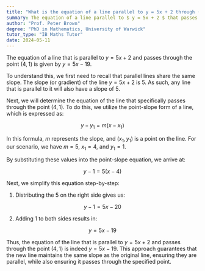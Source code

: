 ```yaml
---
title: "What is the equation of a line parallel to y = 5x + 2 through (4, 1)?"
summary: The equation of a line parallel to $ y = 5x + 2 $ that passes through the point $ (4, 1) $ is $ y = 5x - 19 $.
author: "Prof. Peter Brown"
degree: "PhD in Mathematics, University of Warwick"
tutor_type: "IB Maths Tutor"
date: 2024-05-11
---
```


The equation of a line that is parallel to $y = 5x + 2$ and passes through the point $(4, 1)$ is given by $y = 5x - 19$.

To understand this, we first need to recall that parallel lines share the same slope. The slope (or gradient) of the line $y = 5x + 2$ is $5$. As such, any line that is parallel to it will also have a slope of $5$.

Next, we will determine the equation of the line that specifically passes through the point $(4, 1)$. To do this, we utilize the point-slope form of a line, which is expressed as:

$$
y - y_1 = m(x - x_1)
$$

In this formula, $m$ represents the slope, and $(x_1, y_1)$ is a point on the line. For our scenario, we have $m = 5$, $x_1 = 4$, and $y_1 = 1$.

By substituting these values into the point-slope equation, we arrive at:

$$
y - 1 = 5(x - 4)
$$

Next, we simplify this equation step-by-step:

1. Distributing the $5$ on the right side gives us:

$$
y - 1 = 5x - 20
$$

2. Adding $1$ to both sides results in:

$$
y = 5x - 19
$$

Thus, the equation of the line that is parallel to $y = 5x + 2$ and passes through the point $(4, 1)$ is indeed $y = 5x - 19$. This approach guarantees that the new line maintains the same slope as the original line, ensuring they are parallel, while also ensuring it passes through the specified point.
    